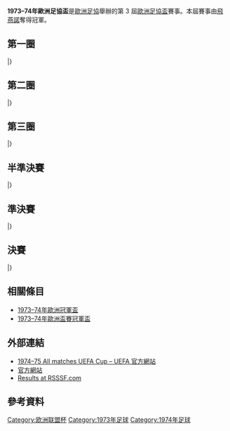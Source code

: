 {{Infobox 國際足球賽事賽季
| tourney_name          = 歐洲足協盃
| year                  = 1973–74
| image                 = 
| size                  = 
| caption               = 
| edition               = 3
| defending_champ_other = {{flagicon|ENG}} [[利物浦足球俱樂部|利物浦]]
| dates                 = 1973年9月19日–1974年5月29日
| num_teams             = 64 隊
| associations          = 31
| champion_other        = {{flagicon|NED}} [[飛燕諾|飛燕諾]]
| count                 = 1
| second_other          = {{flagicon|ENG}} [[托特納姆熱刺足球俱樂部|熱刺]]
| matches               = 126
| goals                 = 401
| attendance            = 
| top_scorer            = 
| player                = 
| prevseason            = [[1972–73年歐洲足協盃|1972–73]]
| nextseason            = [[1974–75年歐洲足協盃|1974–75]]
}}

'''1973–74年歐洲足協盃'''是[[歐洲足協|歐洲足協]]舉辦的第 3 屆[[歐洲足協盃|歐洲足協盃]]賽事。本屆賽事由[[飛燕諾|飛燕諾]]奪得冠軍。

== 第一圈 ==
{{TwoLeg start}}
{{TwoLegResult|[[費德列斯達足球會|費德列斯達]]|NOR|0–5|'''[[基輔迪納摩足球俱樂部|基輔戴拿模]]'''|URS|0–1|0–4}}
{{TwoLegResult|'''[[羅切霍茹夫足球俱樂部|魯治卓索]]'''|POL|8–6|[[伍珀塔爾體育俱樂部|烏帕達爾]]|FRG|4–1|4–5}}
{{TwoLegResult|'''[[1903足球會|B 1903]]'''|DEN|3–2|[[AIK足球會|AIK蘇納]]|SWE|2–1|1–1}}
{{TwoLegResult|'''[[耶拿卡爾蔡斯足球俱樂部|卡爾斯耶拿]]'''|GDR|6–0|[[米克加足球會|米克力]]|FIN|3–0|3–0}}
{{TwoLegResult|[[史卓加斯特足球會|史卓加斯特]]|NOR|2–7|'''[[列斯聯足球會|列斯聯]]'''|ENG|1–1|1–6}}
{{TwoLegResult|[[奧斯達足球會|奧斯達]]|SWE|2–5|'''[[飛燕諾|飛燕諾]]'''|NED|1–3|1–2}}
{{TwoLegResult|'''[[希伯尼安足球俱樂部|喜伯年]]'''|SCO|3–1|[[凱夫拉維克足球俱樂部|基夫拿維克]]|ISL|2–0|1–1}}
{{TwoLegResult|'''[[尼斯足球俱樂部|尼斯]]'''|FRA|3–2|[[巴塞羅那足球俱樂部|巴塞隆拿]]|ESP|3–0|0–2}}
{{TwoLegResult|'''[[杜塞爾多夫足球俱樂部|杜斯多夫]]'''|FRG|3–2|[[奈司特維德足球會|奈司特維德]]|DEN|1–0|2–2}}
{{TwoLegResult|[[蘇黎世草蜢足球俱樂部|草蜢]]|SUI|2–9|'''[[托特納姆熱刺足球俱樂部|熱刺]]'''|ENG|1–5|1–4}}
{{TwoLegResult|'''[[阿伯丁足球俱樂部|鴨巴甸]]'''|SCO|7–2|[[費恩夏普足球會|費恩夏普]]|IRL|4–1|3–1}}
{{TwoLegResult|[[鄧迪足球俱樂部|登地]]|SCO|3–7|'''[[特溫特足球俱樂部|川迪]]'''|NED|1–3|2–4}}
{{TwoLegResult|[[皇家西班牙人體育俱樂部|愛斯賓奴]]|ESP|2–4|'''[[莫倫比克足球會|莫倫比克]]'''|BEL|0–3|2–1}}
{{TwoLegResult|[[貝倫人足球俱樂部|比蘭倫斯]]|POR|1–4|'''[[伍爾弗漢普頓流浪足球俱樂部|狼隊]]'''|ENG|0–2|1–2}}
{{TwoLegResult|[[盧森堡體育聯盟|盧森堡體育聯盟]]|LUX|1–12|'''[[馬賽足球俱樂部|馬賽]]'''|FRA|0–5|1–7}}
{{TwoLegResult|'''[[塞圖巴爾足球會|塞圖巴爾]]'''|POR|4–0|[[皇家比斯查足球及田徑會|皇家比斯查]]|BEL|2–0|2–0}}
{{TwoLegResult|'''[[伊普斯維奇城足球俱樂部|葉士域治]]'''|ENG|1–0|[[皇家馬德里足球俱樂部|皇家馬德里]]|ESP|1–0|0–0}}
{{TwoLegResult|'''[[拉齊奧足球俱樂部|拉素]]'''|ITA|4–3|[[錫永足球俱樂部|錫永]]|SUI|3–0|1–3}}
{{TwoLegResult|[[斯利馬流浪者足球俱樂部|施利馬流浪]]|MLT|0–3|'''[[普羅夫迪夫火車頭足球俱樂部|普夫迪夫火車頭]]'''|BUL|0–2|0–1}}
{{TwoLegResult|[[佛羅倫薩足球俱樂部|費倫天拿]]|ITA|0–1|'''[[卡拉奧華大學足球會|卡拉奧華大學]]'''|ROM|0–0|0–1}}
{{TwoLegResult|[[費倫斯華路士體育會|費倫斯華路士]]|HUN|1–3|'''[[華沙基華迪亞體育會|華沙基華迪亞]]'''|POL|0–1|1–2}}
{{TwoLegResult|'''[[斯圖加特足球俱樂部|史特加]]'''|FRG|13–0|[[尼科西亞奥林匹克|尼科西亞奧林比亞高斯]]|CYP|9–0|4–0}}
{{TwoLegResult|'''[[普雷紹夫足球俱樂部|撲雷索夫]]'''|TCH|5–3|[[維列茲足球俱樂部|華拉斯]]|YUG|4–2|1–1}}
{{TwoLegResult|'''[[第比利斯迪納摩足球俱樂部|第比利斯戴拿模]]'''|URS|4–3|[[索菲亞斯拉維亞足球俱樂部|索菲亞斯拉維亞]]|BUL|4–1|0–2}}
{{TwoLegResult|[[帕納辛奈科斯足球俱樂部|彭拿典奈高斯]]|GRE|2–2{{agr}}|'''[[OFK貝爾格萊德|OFK貝爾格萊德]]'''|YUG|1–2|1–0}}
{{TwoLegResult|'''[[阿德米拉足球俱樂部|艾特米拿]]'''|AUT|2–2{{agr}}|[[國際米蘭足球俱樂部|國際米蘭]]|ITA|1–0|1–2}}
{{TwoLegResult|'''[[費倫巴治體育會|費倫巴治]]'''|TUR|6–2|[[阿格斯比迪斯特足球會|阿格斯]]|ROM|5–1|1–1}}
{{TwoLegResult|[[科希策足球俱樂部|高斯錫]]|TCH|3–5|'''[[布達佩斯捍衛者足球俱樂部|漢維特]]'''|HUN|1–0|2–5}}
{{TwoLegResult|[[拖連奴足球會|拖連奴]]|ITA|2–4|'''[[萊比錫火車頭足球俱樂部|萊比錫火車頭]]'''|GDR|1–2|1–2}}
{{TwoLegResult|[[艾斯基沙希體育會|艾斯基沙希]]|TUR|0–2|'''[[科隆足球俱樂部|科隆]]'''|FRG|0–0|0–2}}
{{TwoLegResult|'''[[泛亞加亞足球俱樂部|佩拿夏基]]'''|GRE|3–1|[[格拉茨AK競技會|格拉茨AK]]|AUT|2–1|1–0}}
{{TwoLegResult|[[阿茲足球會|阿茲]]|NIR|4–8|'''[[標準列日足球俱樂部|標準列治]]'''|BEL|3–2|1–6}}
|}

== 第二圈 ==
{{TwoLeg start}}
{{TwoLegResult|[[阿德米拉足球俱樂部|艾特米拿]]|AUT|2–4|'''[[杜塞爾多夫足球俱樂部|杜斯多夫]]'''|FRG|2–1|0–3}}
{{TwoLegResult|[[阿伯丁足球俱樂部|鴨巴甸]]|SCO|2–5|'''[[托特納姆熱刺足球俱樂部|熱刺]]'''|ENG|1–1|1–4}}
{{TwoLegResult|'''[[第比利斯迪納摩足球俱樂部|第比利斯戴拿模]]'''|URS|8–1|[[OFK貝爾格萊德|OFK貝爾格萊德]]|YUG|3–0|5–1}}
{{TwoLegResult|'''[[尼斯足球俱樂部|尼斯]]'''|FRA|4–2|[[費倫巴治體育會|費倫巴治]]|TUR|4–0|0–2}}
{{TwoLegResult|'''[[萊比錫火車頭足球俱樂部|萊比錫火車頭]]'''|GDR|4–4{{agr}}|[[伍爾弗漢普頓流浪足球俱樂部|狼隊]]|ENG|3–0|1–4}}
{{TwoLegResult|[[泛亞加亞足球俱樂部|佩拿夏基]]|GRE|1–8|'''[[特溫特足球俱樂部|川迪]]'''|NED|1–1|0–7}}
{{TwoLegResult|'''[[塞圖巴爾足球會|塞圖巴爾]]'''|POR|2–2{{agr}}|[[莫倫比克足球會|莫倫比克]]|BEL|1–0|1–2}}
{{TwoLegResult|[[馬賽足球俱樂部|馬賽]]|FRA|2–6|'''[[科隆足球俱樂部|科隆]]'''|FRG|2–0|0–6}}
{{TwoLegResult|'''[[伊普斯維奇城足球俱樂部|葉士域治]]'''|ENG|6–4|[[拉齊奧足球俱樂部|拉素]]|ITA|4–0|2–4}}
{{TwoLegResult|'''[[基輔迪納摩足球俱樂部|基輔戴拿模]]'''|URS|3–1|[[1903足球會|B 1903]]|DEN|1–0|2–1}}
{{TwoLegResult|[[普羅夫迪夫火車頭足球俱樂部|普夫迪夫火車頭]]|BUL|5–7|'''[[布達佩斯捍衛者足球俱樂部|漢維特]]'''|HUN|3–4|2–3}}
{{TwoLegResult|'''[[羅切霍茹夫足球俱樂部|魯治卓索]]'''|POL|3–1|[[耶拿卡爾蔡斯足球俱樂部|卡爾斯耶拿]]|GDR|3–0|0–1}}
{{TwoLegResult|'''[[斯圖加特足球俱樂部|史特加]]'''|FRG|8–4|[[普雷紹夫足球俱樂部|撲雷索夫]]|TCH|3–1|5–3{{aet}}}}
{{TwoLegResult|'''[[列斯聯足球會|列斯聯]]'''|ENG|0–0{{pso|5–4}}|[[希伯尼安足球俱樂部|喜伯年]]|SCO|0–0|0–0}}
{{TwoLegResult|'''[[飛燕諾|飛燕諾]]'''|NED|3–2|[[華沙基華迪亞體育會|華沙基華迪亞]]|POL|3–1|0–1}}
{{TwoLegResult|'''[[標準列日足球俱樂部|標準列治]]'''|BEL|3–1|[[卡拉奧華大學足球會|卡拉奧華大學]]|ROM|2–0|1–1}}
|}

== 第三圈 ==
{{TwoLeg start}}
{{TwoLegResult|[[基輔迪納摩足球俱樂部|基輔戴拿模]]|URS|2–3|'''[[斯圖加特足球俱樂部|史特加]]'''|FRG|2–0|0–3}}
{{TwoLegResult|[[第比利斯迪納摩足球俱樂部|第比利斯戴拿模]]|URS|2–6|'''[[托特納姆熱刺足球俱樂部|熱刺]]'''|ENG|1–1|1–5}}
{{TwoLegResult|'''[[伊普斯維奇城足球俱樂部|葉士域治]]'''|ENG|3–1|[[特溫特足球俱樂部|川迪]]|NED|1–0|2–1}}
{{TwoLegResult|[[布達佩斯捍衛者足球俱樂部|漢維特]]|HUN|2–5|'''[[羅切霍茹夫足球俱樂部|魯治卓索]]'''|POL|2–0|0–5}}
{{TwoLegResult|[[列斯聯足球會|列斯聯]]|ENG|2–3|'''[[塞圖巴爾足球會|塞圖巴爾]]'''|POR|1–0|1–3}}
{{TwoLegResult|[[杜塞爾多夫足球俱樂部|杜斯多夫]]|FRG|2–4|'''[[萊比錫火車頭足球俱樂部|萊比錫火車頭]]'''|GDR|2–1|0–3}}
{{TwoLegResult|[[尼斯足球俱樂部|尼斯]]|FRA|1–4|'''[[科隆足球俱樂部|科隆]]'''|FRG|1–0|0–4}}
{{TwoLegResult|[[標準列日足球俱樂部|標準列治]]|BEL|3–3{{agr}}|'''[[飛燕諾|飛燕諾]]'''|NED|3–1|0–2}}
|}

== 半準決賽 ==
{{TwoLeg start}}
{{TwoLegResult|[[伊普斯維奇城足球俱樂部|葉士域治]]|ENG|1–1{{pso|3–4}}|'''[[萊比錫火車頭足球俱樂部|萊比錫火車頭]]'''|GDR|1–0|0–1}}
{{TwoLegResult|[[科隆足球俱樂部|科隆]]|FRG|1–5|'''[[托特納姆熱刺足球俱樂部|熱刺]]'''|ENG|1–2|0–3}}
{{TwoLegResult|'''[[斯圖加特足球俱樂部|史特加]]'''|FRG|3–2|[[塞圖巴爾足球會|塞圖巴爾]]|POR|1–0|2–2}}
{{TwoLegResult|[[羅切霍茹夫足球俱樂部|魯治卓索]]|POL|2–4|'''[[飛燕諾|飛燕諾]]'''|NED|1–1|1–3{{aet}}}}
|}

== 準決賽 ==
{{TwoLeg start}}
{{TwoLegResult|[[萊比錫火車頭足球俱樂部|萊比錫火車頭]]|GDR|1–4|'''[[托特納姆熱刺足球俱樂部|熱刺]]'''|ENG|1–2|0–2}}
{{TwoLegResult|'''[[飛燕諾|飛燕諾]]'''|NED|4–3|[[斯圖加特足球俱樂部|史特加]]|FRG|2–1|2–2}}
|}

== 決賽 ==
{{TwoLeg start}}
{{TwoLegResult|[[托特納姆熱刺足球俱樂部|熱刺]]|ENG| 2–4 |'''[[飛燕諾|飛燕諾]]'''|NED|2–2|0–2}}
|}

== 相關條目 ==
*[[1973–74年歐洲冠軍盃|1973–74年歐洲冠軍盃]]
*[[1973–74年歐洲盃賽冠軍盃|1973–74年歐洲盃賽冠軍盃]]

== 外部連結 ==
*[http://www.uefa.com/uefaeuropaleague/season=1973/matches/all/index.html 1974–75 All matches UEFA Cup – UEFA 官方網站]{{Wayback|url=http://www.uefa.com/uefaeuropaleague/season=1973/matches/all/index.html |date=20120414044226 }}
*[http://www.uefa.com/competitions/UEFACup/history/Season=1973/intro.html 官方網站]{{Wayback|url=http://www.uefa.com/competitions/UEFACup/history/Season=1973/intro.html |date=20080219065348 }}
*[http://www.rsssf.com/ec/ec197374.html#uefa Results at RSSSF.com]{{Wayback|url=http://www.rsssf.com/ec/ec197374.html#uefa |date=20171004090404 }}

== 參考資料 ==
{{reflist|2}}

{{UEFA_Europa_League_seasons}}

[[Category:欧洲联盟杯|Category:欧洲联盟杯]]
[[Category:1973年足球|Category:1973年足球]]
[[Category:1974年足球|Category:1974年足球]]